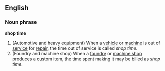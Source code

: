 == English ==

=== Noun phrase ===

'''shop time'''

# (Automotive and heavy equipment) When a [[vehicle]] or [[machine]] is out of [[service]] for [[repair]], the time out of service is called ''shop time''.
# (Foundry and machine shop) When a [[foundry]] or [[machine shop]] produces a custom item, the time spent making it may be billed as ''shop time''.